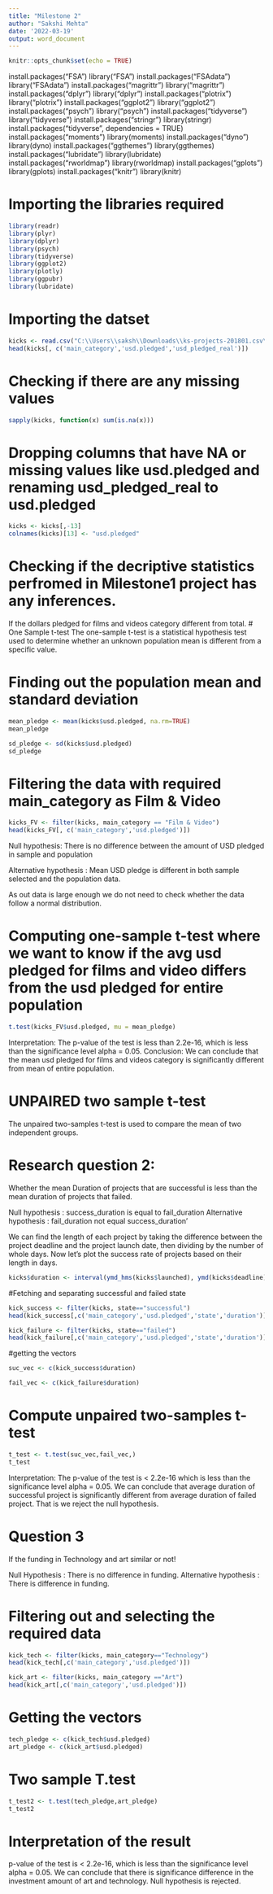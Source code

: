 ```yaml
---
title: "Milestone 2"
author: "Sakshi Mehta"
date: '2022-03-19'
output: word_document
---
```


```r
knitr::opts_chunk$set(echo = TRUE)
```





install.packages("FSA")
library("FSA")
install.packages("FSAdata")
library("FSAdata")
install.packages("magrittr")
library("magrittr")
install.packages("dplyr")
library("dplyr")
install.packages("plotrix")
library("plotrix")
install.packages("ggplot2")
library("ggplot2")
install.packages("psych")
library("psych")
install.packages("tidyverse")
library("tidyverse")
install.packages("stringr")
library(stringr)
install.packages("tidyverse", dependencies = TRUE)
install.packages("moments")
library(moments)
install.packages("dyno")
library(dyno)
install.packages("ggthemes")
library(ggthemes)
install.packages("lubridate")
library(lubridate)
install.packages("rworldmap")
library(rworldmap)
install.packages("gplots")
library(gplots)
install.packages("knitr")
library(knitr)

# Importing the libraries required
```r
library(readr)
library(plyr)
library(dplyr)
library(psych)
library(tidyverse)
library(ggplot2)
library(plotly)
library(ggpubr)
library(lubridate)
```


# Importing the datset 
```r
kicks <- read.csv("C:\\Users\\saksh\\Downloads\\ks-projects-201801.csv\\ks-projects-201801.csv")
head(kicks[, c('main_category','usd.pledged','usd_pledged_real')])
```

# Checking if there are any missing values
```r
sapply(kicks, function(x) sum(is.na(x)))

```
# Dropping columns that have NA or missing values like usd.pledged and renaming usd_pledged_real to usd.pledged
```r
kicks <- kicks[,-13]
colnames(kicks)[13] <- "usd.pledged"
```

# Checking if the decriptive statistics perfromed in Milestone1 project has any inferences.

If the dollars pledged for films and videos category different from total.
# One Sample t-test
The one-sample t-test is a statistical hypothesis test used to determine whether an unknown population mean is different from a specific value.

# Finding out the population mean and standard deviation
```r
mean_pledge <- mean(kicks$usd.pledged, na.rm=TRUE)
mean_pledge

sd_pledge <- sd(kicks$usd.pledged)
sd_pledge
```

# Filtering the data with required main_category as Film & Video
```r
kicks_FV <- filter(kicks, main_category == "Film & Video")
head(kicks_FV[, c('main_category','usd.pledged')])
```

Null hypothesis: There is no difference between the amount of USD pledged in sample and population 

Alternative hypothesis : Mean USD pledge is different in both sample selected and the population data.

As out data is large enough we do not need to check whether the data follow a normal distribution.

# Computing one-sample t-test where we want to know if the avg usd pledged for films and video differs from the usd pledged for entire population 


```r
t.test(kicks_FV$usd.pledged, mu = mean_pledge)
```

Interpretation:
The p-value of the test is less than 2.2e-16, which is less than the significance level alpha = 0.05. 
Conclusion: 
We can conclude that the mean usd pledged for films and videos category is significantly different from mean of entire population.

# UNPAIRED two sample t-test
The unpaired two-samples t-test is used to compare the mean of two independent groups.


# Research  question 2:
Whether the mean Duration of projects that are successful is less than the mean duration of projects that failed.

Null hypothesis : success_duration is equal to fail_duration
Alternative hypothesis : fail_duration not equal success_duration'

We can find the length of each project by taking the difference between the project deadline and the project launch date, then dividing by the number of whole days. Now let's plot the success rate of projects based on their length in days.


```r
kicks$duration <- interval(ymd_hms(kicks$launched), ymd(kicks$deadline)) %/% days(1)
```

#Fetching and separating successful and failed state
```r
kick_success <- filter(kicks, state=="successful")
head(kick_success[,c('main_category','usd.pledged','state','duration')])
```

```r
kick_failure <- filter(kicks, state=="failed")
head(kick_failure[,c('main_category','usd.pledged','state','duration')])
```
#getting the vectors

```r
suc_vec <- c(kick_success$duration)

fail_vec <- c(kick_failure$duration)
```
# Compute unpaired two-samples t-test

```r
t_test <- t.test(suc_vec,fail_vec,)
t_test
```

Interpretation:
The p-value of the test is  < 2.2e-16 which is less than the significance level alpha = 0.05. 
We can conclude that average duration of successful project is significantly different from average duration of failed project. That is we reject the null hypothesis. 

# Question 3

If the funding in Technology and art similar or not!

Null Hypothesis : There is no difference in funding.
Alternative hypothesis : There is difference in funding. 

# Filtering out and selecting the required data

```r
kick_tech <- filter(kicks, main_category=="Technology")
head(kick_tech[,c('main_category','usd.pledged')])
```

```r
kick_art <- filter(kicks, main_category =="Art")
head(kick_art[,c('main_category','usd.pledged')])
```

# Getting the vectors
```r
tech_pledge <- c(kick_tech$usd.pledged)
art_pledge <- c(kick_art$usd.pledged)
```
# Two sample T.test
```r
t_test2 <- t.test(tech_pledge,art_pledge)
t_test2
```
# Interpretation of the result
p-value of the test is < 2.2e-16, which is less than the significance level alpha = 0.05. 
We can conclude that there is significance difference in the investment amount of art and technology. 
Null hypothesis is rejected. 

